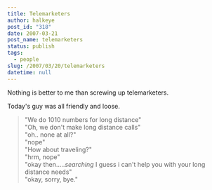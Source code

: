 ```yaml
---
title: Telemarketers
author: halkeye
post_id: "318"
date: 2007-03-21
post_name: telemarketers
status: publish
tags:
  - people
slug: /2007/03/20/telemarketers
datetime: null
---
```


Nothing is better to me than screwing up telemarketers.

Today's guy was all friendly and loose.

> "We do 1010 numbers for long distance"  
> "Oh, we don't make long distance calls"  
> "oh.. none at all?"  
> "nope"  
> "How about traveling?"  
> "hrm, nope"  
> "okay then.....*searching* I guess i can't help you with your long distance needs"  
> "okay, sorry, bye."  
